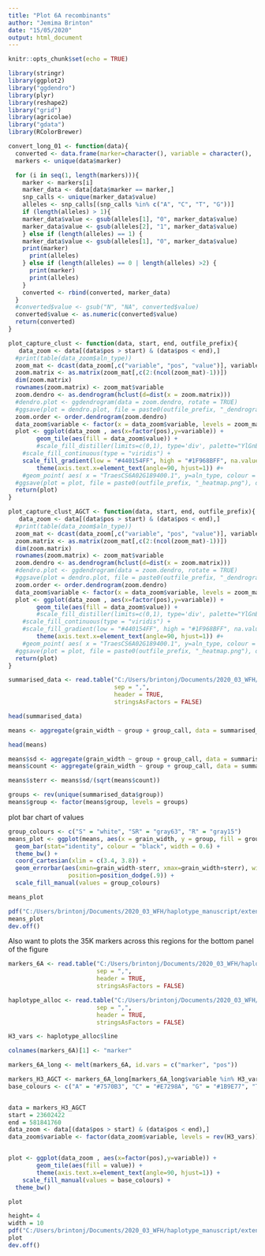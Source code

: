---
title: "Plot 6A recombinants"
author: "Jemima Brinton"
date: "15/05/2020"
output: html_document
---

```{r setup, include=FALSE}
knitr::opts_chunk$set(echo = TRUE)

library(stringr)
library(ggplot2)
library("ggdendro")
library(plyr)
library(reshape2)
library("grid")
library(agricolae)
library("gdata")
library(RColorBrewer)

convert_long_01 <- function(data){
  converted <- data.frame(marker=character(), variable = character(),  value = numeric(),pos = numeric())
  markers <- unique(data$marker)

  for (i in seq(1, length(markers))){
    marker <- markers[i]
    marker_data <- data[data$marker == marker,]
    snp_calls <- unique(marker_data$value)
    alleles <- snp_calls[(snp_calls %in% c("A", "C", "T", "G"))]
    if (length(alleles) > 1){
    marker_data$value <- gsub(alleles[1], "0", marker_data$value)
    marker_data$value <- gsub(alleles[2], "1", marker_data$value)
    } else if (length(alleles) == 1) {
    marker_data$value <- gsub(alleles[1], "0", marker_data$value)
    print(marker)
      print(alleles)
    } else if (length(alleles) == 0 | length(alleles) >2) {
      print(marker)
      print(alleles)
    }
    converted <- rbind(converted, marker_data)
  }
  #converted$value <- gsub("N", "NA", converted$value)
  converted$value <- as.numeric(converted$value)
  return(converted)
}

plot_capture_clust <- function(data, start, end, outfile_prefix){
   data_zoom <- data[(data$pos > start) & (data$pos < end),]
  #print(table(data_zoom$aln_type))
  zoom_mat <- dcast(data_zoom[,c("variable", "pos", "value")], variable ~ pos)
  zoom.matrix <- as.matrix(zoom_mat[,c(2:(ncol(zoom_mat)-1))])
  dim(zoom.matrix)
  rownames(zoom.matrix) <- zoom_mat$variable
  zoom.dendro <- as.dendrogram(hclust(d=dist(x = zoom.matrix)))
  #dendro.plot <- ggdendrogram(data = zoom.dendro, rotate = TRUE)
  #ggsave(plot = dendro.plot, file = paste0(outfile_prefix, "_dendrogram.png"), dpi = 600, height = 18, width = 8)
  zoom.order <- order.dendrogram(zoom.dendro)
  data_zoom$variable <- factor(x = data_zoom$variable, levels = zoom_mat$variable[zoom.order], ordered = TRUE)
  plot <- ggplot(data_zoom , aes(x=factor(pos),y=variable)) +
		geom_tile(aes(fill = data_zoom$value)) +
		#scale_fill_distiller(limits=c(0,1), type='div', palette="YlGnBu", na.value = "gray94", direction = 1, name = "allele") +
    #scale_fill_continuous(type = "viridis") +
    scale_fill_gradient(low = "#440154FF", high = "#1F968BFF", na.value = "grey50", aesthetics = "fill") +
		theme(axis.text.x=element_text(angle=90, hjust=1)) #+
    #geom_point( aes( x = "TraesCS6A02G189400.1", y=aln_type, colour = "red" ) )
  #ggsave(plot = plot, file = paste0(outfile_prefix, "_heatmap.png"), dpi = 600, height = 8, width = 18)
  return(plot)
}

plot_capture_clust_AGCT <- function(data, start, end, outfile_prefix){
   data_zoom <- data[(data$pos > start) & (data$pos < end),]
  #print(table(data_zoom$aln_type))
  zoom_mat <- dcast(data_zoom[,c("variable", "pos", "value")], variable ~ pos)
  zoom.matrix <- as.matrix(zoom_mat[,c(2:(ncol(zoom_mat)-1))])
  dim(zoom.matrix)
  rownames(zoom.matrix) <- zoom_mat$variable
  zoom.dendro <- as.dendrogram(hclust(d=dist(x = zoom.matrix)))
  #dendro.plot <- ggdendrogram(data = zoom.dendro, rotate = TRUE)
  #ggsave(plot = dendro.plot, file = paste0(outfile_prefix, "_dendrogram.png"), dpi = 600, height = 18, width = 8)
  zoom.order <- order.dendrogram(zoom.dendro)
  data_zoom$variable <- factor(x = data_zoom$variable, levels = zoom_mat$variable[zoom.order], ordered = TRUE)
  plot <- ggplot(data_zoom , aes(x=factor(pos),y=variable)) +
		geom_tile(aes(fill = data_zoom$value)) +
		#scale_fill_distiller(limits=c(0,1), type='div', palette="YlGnBu", na.value = "gray94", direction = 1, name = "allele") +
    #scale_fill_continuous(type = "viridis") +
    #scale_fill_gradient(low = "#440154FF", high = "#1F968BFF", na.value = "grey50", aesthetics = "fill") +
		theme(axis.text.x=element_text(angle=90, hjust=1)) #+
    #geom_point( aes( x = "TraesCS6A02G189400.1", y=aln_type, colour = "red" ) )
  #ggsave(plot = plot, file = paste0(outfile_prefix, "_heatmap.png"), dpi = 600, height = 8, width = 18)
  return(plot)
}
```

```{r}
summarised_data <- read.table("C:/Users/brintonj/Documents/2020_03_WFH/haplotype_manuscript/extended_data/recombinants/anova_adjusted_means_5_year_summary_6A_recs.csv",
                              sep = ",",
                              header = TRUE, 
                              stringsAsFactors = FALSE)

head(summarised_data)

means <- aggregate(grain_width ~ group + group_call, data = summarised_data, FUN = mean)

head(means)

means$sd <- aggregate(grain_width ~ group + group_call, data = summarised_data, FUN = sd)[,3]
means$count <- aggregate(grain_width ~ group + group_call, data = summarised_data, FUN = length)[,3]

means$sterr <- means$sd/(sqrt(means$count))

groups <- rev(unique(summarised_data$group))
means$group <- factor(means$group, levels = groups)
```

plot bar chart of values

```{r}

group_colours <- c("S" = "white", "SR" = "gray63", "R" = "gray15")
means_plot <- ggplot(means, aes(x = grain_width, y = group, fill = group_call)) +
  geom_bar(stat="identity", colour = "black", width = 0.6) + 
  theme_bw() +
  coord_cartesian(xlim = c(3.4, 3.8)) +
  geom_errorbar(aes(xmin=grain_width-sterr, xmax=grain_width+sterr), width=.2,
                 position=position_dodge(.9)) +
  scale_fill_manual(values = group_colours)

means_plot
```
```{r}
pdf("C:/Users/brintonj/Documents/2020_03_WFH/haplotype_manuscript/extended_data/recombinants/anova_adjusted_means_5_year_summary_6A.pdf", height = 6, width = 7)
means_plot
dev.off()

```

Also want to plots the 35K markers across this regions for the bottom panel of the figure

```{r}
markers_6A <- read.table("C:/Users/brintonj/Documents/2020_03_WFH/haplotype_manuscript/extended_data/H3_35K_markers_whole6A.csv",
                         sep = ",",
                         header = TRUE,
                         stringsAsFactors = FALSE)

haplotype_alloc <- read.table("C:/Users/brintonj/Documents/2020_03_WFH/haplotype_manuscript/extended_data/UKRL_H3_plotting_order.csv",
                         sep = ",",
                         header = TRUE,
                         stringsAsFactors = FALSE)

H3_vars <- haplotype_alloc$line

colnames(markers_6A)[1] <- "marker"

markers_6A_long <- melt(markers_6A, id.vars = c("marker", "pos"))

```

```{r}
markers_H3_AGCT <- markers_6A_long[markers_6A_long$variable %in% H3_vars,]
base_colours <- c("A" = "#7570B3", "C" = "#E7298A", "G" = "#1B9E77", "T" = "#E6AB02")


data = markers_H3_AGCT
start = 23602422
end = 581841760
data_zoom <- data[(data$pos > start) & (data$pos < end),]
data_zoom$variable <- factor(data_zoom$variable, levels = rev(H3_vars))


plot <- ggplot(data_zoom , aes(x=factor(pos),y=variable)) +
		geom_tile(aes(fill = value)) +
		theme(axis.text.x=element_text(angle=90, hjust=1)) +
    scale_fill_manual(values = base_colours) +
  theme_bw()

plot

height= 4
width = 10
pdf("C:/Users/brintonj/Documents/2020_03_WFH/haplotype_manuscript/extended_data/H3_35K_6Aregion.pdf", height = height, width = width)
plot
dev.off()
```

